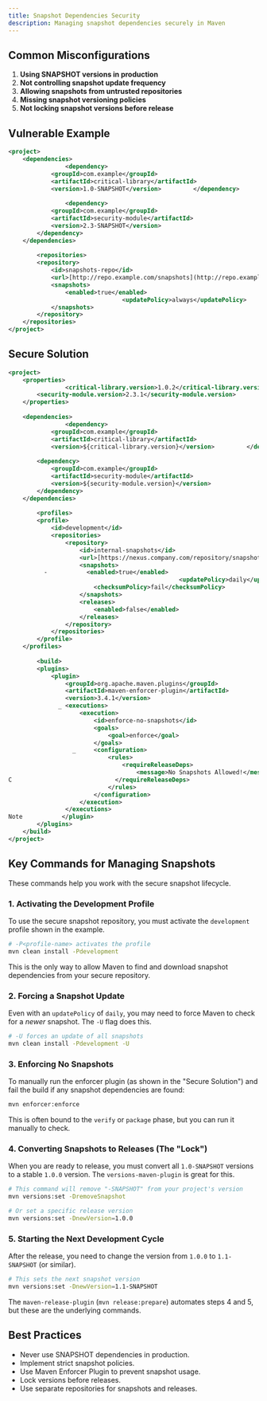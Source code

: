 ```yaml
---
title: Snapshot Dependencies Security
description: Managing snapshot dependencies securely in Maven
---
```


## Common Misconfigurations

1. **Using SNAPSHOT versions in production**
2. **Not controlling snapshot update frequency**
3. **Allowing snapshots from untrusted repositories**
4. **Missing snapshot versioning policies**
5. **Not locking snapshot versions before release**

## Vulnerable Example

```xml
<project>
    <dependencies>
                <dependency>
            <groupId>com.example</groupId>
            <artifactId>critical-library</artifactId>
            <version>1.0-SNAPSHOT</version>         </dependency>
        
                <dependency>
            <groupId>com.example</groupId>
            <artifactId>security-module</artifactId>
            <version>2.3-SNAPSHOT</version>
        </dependency>
    </dependencies>
    
        <repositories>
        <repository>
            <id>snapshots-repo</id>
            <url>[http://repo.example.com/snapshots](http://repo.example.com/snapshots)</url>
            <snapshots>
                <enabled>true</enabled>
                                <updatePolicy>always</updatePolicy>
            </snapshots>
        </repository>
    </repositories>
</project>
````

## Secure Solution

```xml
<project>
    <properties>
                <critical-library.version>1.0.2</critical-library.version>
        <security-module.version>2.3.1</security-module.version>
    </properties>
    
    <dependencies>
                <dependency>
            <groupId>com.example</groupId>
            <artifactId>critical-library</artifactId>
            <version>${critical-library.version}</version>         </dependency>
        
        <dependency>
            <groupId>com.example</groupId>
            <artifactId>security-module</artifactId>
            <version>${security-module.version}</version>
        </dependency>
    </dependencies>
    
        <profiles>
        <profile>
            <id>development</id>
            <repositories>
                <repository>
                    <id>internal-snapshots</id>
                    <url>[https://nexus.company.com/repository/snapshots](https://nexus.company.com/repository/snapshots)</url>
                    <snapshots>
          -           <enabled>true</enabled>
                                                <updatePolicy>daily</updatePolicy>
                        <checksumPolicy>fail</checksumPolicy>
                    </snapshots>
                    <releases>
                        <enabled>false</enabled>
                    </releases>
                </repository>
            </repositories>
        </profile>
    </profiles>
    
        <build>
        <plugins>
            <plugin>
                <groupId>org.apache.maven.plugins</groupId>
                <artifactId>maven-enforcer-plugin</artifactId>
                <version>3.4.1</version>
              _ <executions>
                    <execution>
                        <id>enforce-no-snapshots</id>
                        <goals>
                            <goal>enforce</goal>
                        </goals>
                  _     <configuration>
                            <rules>
                                <requireReleaseDeps>
                                    <message>No Snapshots Allowed!</message>
C                             </requireReleaseDeps>
                            </rules>
                        </configuration>
                    </execution>
                </executions>
Note           </plugin>
        </plugins>
    </build>
</project>
```

## Key Commands for Managing Snapshots

These commands help you work with the secure snapshot lifecycle.

### 1\. Activating the Development Profile

To use the secure snapshot repository, you must activate the `development` profile shown in the example.

```bash
# -P<profile-name> activates the profile
mvn clean install -Pdevelopment
```

This is the only way to allow Maven to find and download snapshot dependencies from your secure repository.

### 2\. Forcing a Snapshot Update

Even with an `updatePolicy` of `daily`, you may need to force Maven to check for a *newer* snapshot. The `-U` flag does this.

```bash
# -U forces an update of all snapshots
mvn clean install -Pdevelopment -U
```

### 3\. Enforcing No Snapshots

To manually run the enforcer plugin (as shown in the "Secure Solution") and fail the build if any snapshot dependencies are found:

```bash
mvn enforcer:enforce
```

This is often bound to the `verify` or `package` phase, but you can run it manually to check.

### 4\. Converting Snapshots to Releases (The "Lock")

When you are ready to release, you must convert all `1.0-SNAPSHOT` versions to a stable `1.0.0` version. The `versions-maven-plugin` is great for this.

```bash
# This command will remove "-SNAPSHOT" from your project's version
mvn versions:set -DremoveSnapshot

# Or set a specific release version
mvn versions:set -DnewVersion=1.0.0
```

### 5\. Starting the Next Development Cycle

After the release, you need to change the version from `1.0.0` to `1.1-SNAPSHOT` (or similar).

```bash
# This sets the next snapshot version
mvn versions:set -DnewVersion=1.1-SNAPSHOT
```

The `maven-release-plugin` (`mvn release:prepare`) automates steps 4 and 5, but these are the underlying commands.

## Best Practices

  * Never use SNAPSHOT dependencies in production.
  * Implement strict snapshot policies.
  * Use Maven Enforcer Plugin to prevent snapshot usage.
  * Lock versions before releases.
  * Use separate repositories for snapshots and releases.


